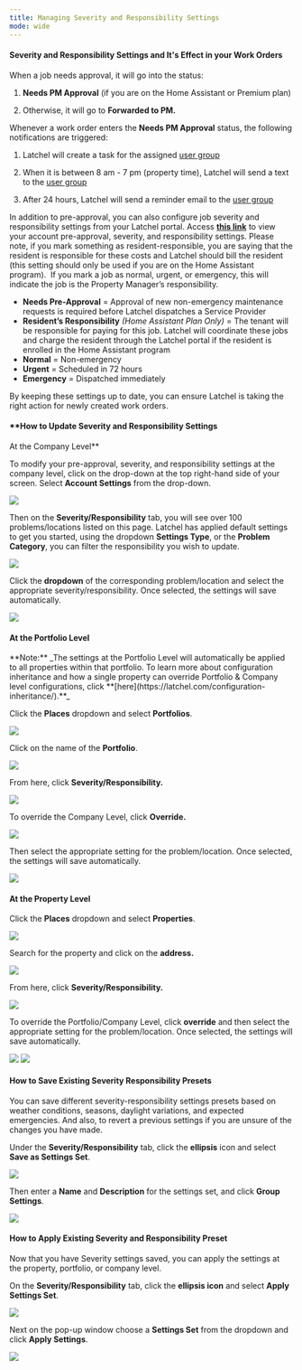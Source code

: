 ---
title: Managing Severity and Responsibility Settings
mode: wide
---


#### **Severity and Responsibility Settings and It's Effect in your Work Orders**


When a job needs approval, it will go into the status:

1.  **Needs PM Approval** (if you are on the Home Assistant or Premium plan)

2.  Otherwise, it will go to **Forwarded to PM.**



Whenever a work order enters the **Needs PM Approval** status, the following notifications are triggered:

1.  Latchel will create a task for the assigned [user group](https://latchel.com/how-to-create-user-groups/)

2.  When it is between 8 am - 7 pm (property time), Latchel will send a text to the [user group](https://latchel.com/how-to-create-user-groups/)

3.  After 24 hours, Latchel will send a reminder email to the [user group](https://latchel.com/how-to-create-user-groups/)



In addition to pre-approval, you can also configure job severity and responsibility settings from your Latchel portal. Access **[this link](https://t.sidekickopen70.com/s2t/c/5/f18dQhb0S7kF8cp3bcW1LV9l959hl3kW7_k2841CXdp3VNxyhz7t5LznW2dykf73nJ1lr101?te=W3R5hFj4cm2zwW3zfPSj3ZSzDSW3Q_1PK3Fbt5SW3z8PWD41pRdGW3FbtRY4ff6S7W4kCJnS4fQQR6W3K9dj741Y7cnF3T0vnnW1v91&si=8000000001867425&pi=53a4d45e-9ea0-4786-a729-34490b14244a)** to view your account pre-approval, severity, and responsibility settings. Please note, if you mark something as resident-responsible, you are saying that the resident is responsible for these costs and Latchel should bill the resident (this setting should only be used if you are on the Home Assistant program).  If you mark a job as normal, urgent, or emergency, this will indicate the job is the Property Manager’s responsibility.

* **Needs Pre-Approval** = Approval of new non-emergency maintenance requests is required before Latchel dispatches a Service Provider
* **Resident’s Responsibility** _(Home Assistant Plan Only)_ = The tenant will be responsible for paying for this job. Latchel will coordinate these jobs and charge the resident through the Latchel portal if the resident is enrolled in the Home Assistant program
* **Normal** = Non-emergency
* **Urgent** = Scheduled in 72 hours
* **Emergency** = Dispatched immediately

By keeping these settings up to date, you can ensure Latchel is taking the right action for newly created work orders.

#### **How to Update Severity and Responsibility Settings


At the Company Level**


To modify your pre-approval, severity, and responsibility settings at the company level, click on the drop-down at the top right-hand side of your screen. Select **Account Settings** from the drop-down.

<Frame>
  <img src="/images/rtaImage-607.jpg"/>
</Frame>

Then on the **Severity/Responsibility** tab, you will see over 100 problems/locations listed on this page. Latchel has applied default settings to get you started, using the dropdown **Settings Type**, or the **Problem Category**, you can filter the responsibility you wish to update.
<Frame>
  <img src="/images/rtaImage-608.jpg"/>
</Frame>

Click the **dropdown** of the corresponding problem/location and select the appropriate severity/responsibility. Once selected, the settings will save automatically.


<Frame>
  <img src="/images/rtaImage-609.jpg"/>
</Frame>

#### **At the Portfolio Level**


<Info>
  **Note:**  _The settings at the Portfolio Level will automatically be applied to all properties within that portfolio. To learn more about configuration inheritance and how a single property can override Portfolio & Company level configurations, click **[here](https://latchel.com/configuration-inheritance/).**_
</Info>

Click the **Places** dropdown and select **Portfolios**.


<Frame>
  <img src="/images/rtaImage-610.jpg"/>
</Frame>

Click on the name of the **Portfolio**.


<Frame>
  <img src="/images/rtaImage-611.jpg"/>
</Frame>

From here, click **Severity/Responsibility.**


<Frame>
  <img src="/images/rtaImage-612.jpg"/>
</Frame>

To override the Company Level, click **Override.**


<Frame>
  <img src="/images/rtaImage-613.jpg"/>
</Frame>

Then select the appropriate setting for the problem/location. Once selected, the settings will save automatically.


<Frame>
  <img src="/images/rtaImage-614.jpg"/>
</Frame>

#### **At the Property Level**


Click the **Places** dropdown and select **Properties**.


<Frame>
  <img src="/images/rtaImage-615.jpg"/>
</Frame>

Search for the property and click on the **address.**


<Frame>
  <img src="/images/rtaImage-616.jpg"/>
</Frame>


From here, click **Severity/Responsibility.**


<Frame>
  <img src="/images/rtaImage-617.jpg"/>
</Frame>

To override the Portfolio/Company Level, click **override** and then select the appropriate setting for the problem/location. Once selected, the settings will save automatically.


<Frame>
  <img src="/images/rtaImage-618.jpg"/>
</Frame>
<Frame>
  <img src="/images/rtaImage-619.jpg"/>
</Frame>

#### **How to Save Existing Severity Responsibility Presets**


You can save different severity-responsibility settings presets based on weather conditions, seasons, daylight variations, and expected emergencies. And also, to revert a previous settings if you are unsure of the changes you have made.

Under the **Severity/Responsibility** tab, click the **ellipsis** icon and select **Save as Settings Set**.


<Frame>
  <img src="/images/rtaImage-620.jpg"/>
</Frame>

Then enter a **Name** and **Description** for the settings set, and click **Group Settings**.

<Frame>
  <img src="/images/rtaImage-621.jpg"/>
</Frame>

#### **How to Apply Existing Severity and Responsibility Preset**


Now that you have Severity settings saved, you can apply the settings at the property, portfolio, or company level.

On the **Severity/Responsibility** tab, click the **ellipsis icon** and select **Apply Settings Set**.


<Frame>
  <img src="/images/rtaImage-622.jpg"/>
</Frame>

Next on the pop-up window choose a **Settings Set** from the dropdown and click **Apply Settings**.


<Frame>
  <img src="/images/rtaImage-623.jpg"/>
</Frame>
